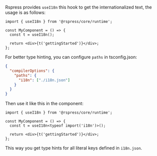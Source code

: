 Rspress provides `useI18n` this hook to get the internationalized text, the usage is as follows:

```tsx
import { useI18n } from '@rspress/core/runtime';

const MyComponent = () => {
  const t = useI18n();

  return <div>{t('gettingStarted')}</div>;
};
```

For better type hinting, you can configure `paths` in tsconfig.json:

```json
{
  "compilerOptions": {
    "paths": {
      "i18n": ["./i18n.json"]
    }
  }
}
```

Then use it like this in the component:

```tsx
import { useI18n } from '@rspress/core/runtime';

const MyComponent = () => {
  const t = useI18n<typeof import('i18n')>();

  return <div>{t('gettingStarted')}</div>;
};
```

This way you get type hints for all literal keys defined in `i18n.json`.
